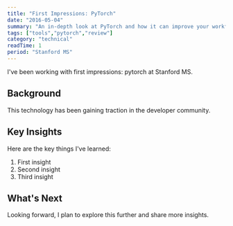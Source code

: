 ```yaml
---
title: "First Impressions: PyTorch"
date: "2016-05-04"
summary: "An in-depth look at PyTorch and how it can improve your workflow."
tags: ["tools","pytorch","review"]
category: "technical"
readTime: 1
period: "Stanford MS"
---
```


I've been working with first impressions: pytorch at Stanford MS.

## Background

This technology has been gaining traction in the developer community.

## Key Insights

Here are the key things I've learned:

1. First insight
2. Second insight
3. Third insight

## What's Next

Looking forward, I plan to explore this further and share more insights.

